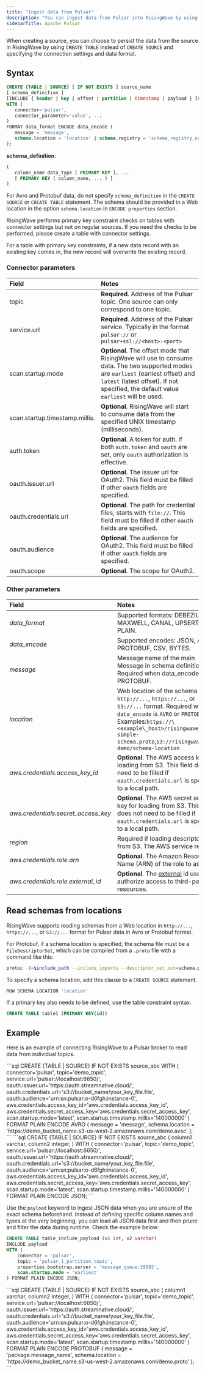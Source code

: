 ```yaml
---
title: "Ingest data from Pulsar"
description: "You can ingest data from Pulsar into RisingWave by using the Pulsar source connector in RisingWave."
sidebarTitle: Apache Pulsar
---
```


When creating a source, you can choose to persist the data from the source in RisingWave by using `CREATE TABLE` instead of `CREATE SOURCE` and specifying the connection settings and data format.

## Syntax

```sql
CREATE {TABLE | SOURCE} [ IF NOT EXISTS ] source_name
[ schema_definition ]
[INCLUDE { header | key | offset | partition | timestamp | payload } [AS <column_name>]]
WITH (
   connector='pulsar',
   connector_parameter='value', ...
)
FORMAT data_format ENCODE data_encode (
   message = 'message',
   schema.location = 'location' | schema.registry = 'schema_registry_url'
);
```

**schema\_definition**:

```sql
(
   column_name data_type [ PRIMARY KEY ], ...
   [ PRIMARY KEY ( column_name, ... ) ]
)
```

<Note>

For Avro and Protobuf data, do not specify `schema_definition` in the `CREATE SOURCE` or `CREATE TABLE` statement. The schema should be provided in a Web location in the option `schema.location` in `ENCODE properties` section.
</Note>

RisingWave performs primary key constraint checks on tables with connector settings but not on regular sources. If you need the checks to be performed, please create a table with connector settings.

For a table with primary key constraints, if a new data record with an existing key comes in, the new record will overwrite the existing record.

### Connector parameters

| Field                          | Notes                                                                                                                                                                                                             |
| :----------------------------- | :---------------------------------------------------------------------------------------------------------------------------------------------------------------------------------------------------------------- |
| topic                          | **Required**. Address of the Pulsar topic. One source can only correspond to one topic.                                                                                                                               |
| service.url                    | **Required**. Address of the Pulsar service. Typically in the format `pulsar://` or `pulsar+ssl://<host>:<port>`                                                                                                          |
| scan.startup.mode              | **Optional**. The offset mode that RisingWave will use to consume data. The two supported modes are `earliest` (earliest offset) and `latest` (latest offset). If not specified, the default value `earliest` will be used. |
| scan.startup.timestamp.millis. | **Optional**. RisingWave will start to consume data from the specified UNIX timestamp (milliseconds).                                                                                                                 |
| auth.token                     | **Optional**. A token for auth. If both `auth.token` and `oauth` are set, only `oauth` authorization is effective.                                                                                                          |
| oauth.issuer.url               | **Optional**. The issuer url for OAuth2\. This field must be filled if other `oauth` fields are specified.                                                                                                              |
| oauth.credentials.url          | **Optional**. The path for credential files, starts with `file://`. This field must be filled if other `oauth` fields are specified.                                                                                      |
| oauth.audience                 | **Optional**. The audience for OAuth2\. This field must be filled if other `oauth` fields are specified.                                                                                                                |
| oauth.scope                    | **Optional**. The scope for OAuth2.                                                                                                                                                                                   |

### Other parameters

| Field                                 | Notes                                                                                                                                                                                                                                     |
| :------------------------------------ | :---------------------------------------------------------------------------------------------------------------------------------------------------------------------------------------------------------------------------------------- |
| _data\_format_                        | Supported formats: DEBEZIUM, MAXWELL, CANAL, UPSERT, PLAIN.                                                                                                                                                                               |
| _data\_encode_                        | Supported encodes: JSON, AVRO, PROTOBUF, CSV, BYTES.                                                                                                                                                                                      |
| _message_                             | Message name of the main Message in schema definition. Required when data\_encode is PROTOBUF.                                                                                                                                            |
| _location_                            | Web location of the schema file in `http://...`, `https://...`, or `S3://...` format. Required when `data_encode` is `AVRO` or `PROTOBUF`. Examples:`https://\<example\_host>/risingwave/proto-simple-schema.proto`,`s3://risingwave-demo/schema-location` |
| _aws.credentials.access\_key\_id_     | **Optional**. The AWS access key for loading from S3\. This field does not need to be filled if `oauth.credentials.url` is specified to a local path.                                                                                           |
| _aws.credentials.secret\_access\_key_ | **Optional**. The AWS secret access key for loading from S3\. This field does not need to be filled if `oauth.credentials.url` is specified to a local path.                                                                                    |
| _region_                              | Required if loading descriptors from S3\. The AWS service region.                                                                                                                                                                         |
| _aws.credentials.role.arn_            | **Optional**. The Amazon Resource Name (ARN) of the role to assume.                                                                                                                                                                           |
| _aws.credentials.role.external\_id_   | **Optional**. The [external](https://aws.amazon.com/blogs/security/how-to-use-external-id-when-granting-access-to-your-aws-resources/) id used to authorize access to third-party resources.                                                  |

## Read schemas from locations

RisingWave supports reading schemas from a Web location in `http://...`, `https://...`, or `S3://...` format for Pulsar data in Avro or Protobuf format.

For Protobuf, if a schema location is specified, the schema file must be a `FileDescriptorSet`, which can be compiled from a `.proto` file with a command like this:

```bash
protoc -I=$include_path --include_imports --descriptor_set_out=schema.pb schema.proto
```

To specify a schema location, add this clause to a `CREATE SOURCE` statement.

```bash
ROW SCHEMA LOCATION 'location'
```

If a primary key also needs to be defined, use the table constraint syntax.

```sql
CREATE TABLE table1 (PRIMARY KEY(id))
```

## Example

Here is an example of connecting RisingWave to a Pulsar broker to read data from individual topics.

<Tabs>
   <Tab title="Avro">
```sql
CREATE {TABLE | SOURCE} IF NOT EXISTS source_abc
WITH (
   connector='pulsar',
   topic='demo_topic',
   service.url='pulsar://localhost:6650/',
   oauth.issuer.url='https://auth.streamnative.cloud/',
   oauth.credentials.url='s3://bucket_name/your_key_file.file',
   oauth.audience='urn:sn:pulsar:o-d6fgh:instance-0',
   aws.credentials.access_key_id='aws.credentials.access_key_id',
   aws.credentials.secret_access_key='aws.credentials.secret_access_key',
   scan.startup.mode='latest',
   scan.startup.timestamp.millis='140000000'
) FORMAT PLAIN ENCODE AVRO (
   message = 'message',
   schema.location = 'https://demo_bucket_name.s3-us-west-2.amazonaws.com/demo.avsc'
);
```
   </Tab>
   <Tab title="JSON">
```sql
CREATE {TABLE | SOURCE} IF NOT EXISTS source_abc (
   column1 varchar,
   column2 integer,
)
WITH (
   connector='pulsar',
   topic='demo_topic',
   service.url='pulsar://localhost:6650/',
   oauth.issuer.url='https://auth.streamnative.cloud/',
   oauth.credentials.url='s3://bucket_name/your_key_file.file',
   oauth.audience='urn:sn:pulsar:o-d6fgh:instance-0',
   aws.credentials.access_key_id='aws.credentials.access_key_id',
   aws.credentials.secret_access_key='aws.credentials.secret_access_key',
   scan.startup.mode='latest',
   scan.startup.timestamp.millis='140000000'
) FORMAT PLAIN ENCODE JSON;
```

Use the `payload` keyword to ingest JSON data when you are unsure of the exact schema beforehand. Instead of defining specific column names and types at the very beginning, you can load all JSON data first and then prune and filter the data during runtime. Check the example below:

```sql
CREATE TABLE table_include_payload (v1 int, v2 varchar)
INCLUDE payload
WITH (
    connector = 'pulsar',
    topic = 'pulsar_1_partition_topic',
    properties.bootstrap.server = 'message_queue:29092',
    scan.startup.mode = 'earliest'
) FORMAT PLAIN ENCODE JSON;
```

   </Tab>
   <Tab title="Protobuf">
```sql
CREATE {TABLE | SOURCE} IF NOT EXISTS source_abc (
   column1 varchar,
   column2 integer,
)
WITH (
   connector='pulsar',
   topic='demo_topic',
   service.url='pulsar://localhost:6650/',
   oauth.issuer.url='https://auth.streamnative.cloud/',
   oauth.credentials.url='s3://bucket_name/your_key_file.file',
   oauth.audience='urn:sn:pulsar:o-d6fgh:instance-0',
   aws.credentials.access_key_id='aws.credentials.access_key_id',
   aws.credentials.secret_access_key='aws.credentials.secret_access_key',
   scan.startup.mode='latest',
   scan.startup.timestamp.millis='140000000'
) FORMAT PLAIN ENCODE PROTOBUF (
   message = 'package.message_name',
   schema.location = 'https://demo_bucket_name.s3-us-west-2.amazonaws.com/demo.proto'
);
```
   </Tab>
</Tabs>



